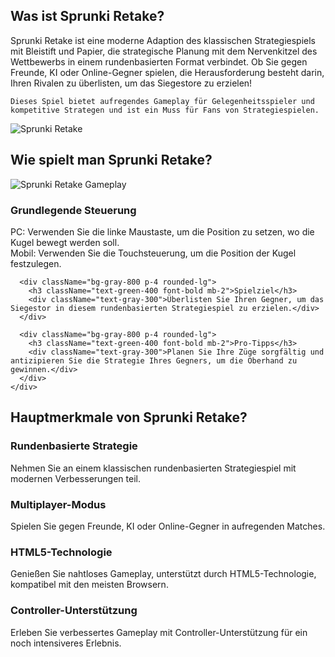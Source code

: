 ## Was ist Sprunki Retake?

<div className="flex flex-col md:flex-row items-center gap-8">
  <div className="w-full md:w-1/2 text-xl">
    Sprunki Retake ist eine moderne Adaption des klassischen Strategiespiels mit Bleistift und Papier, die strategische Planung mit dem Nervenkitzel des Wettbewerbs in einem rundenbasierten Format verbindet. Ob Sie gegen Freunde, KI oder Online-Gegner spielen, die Herausforderung besteht darin, Ihren Rivalen zu überlisten, um das Siegestore zu erzielen!

    Dieses Spiel bietet aufregendes Gameplay für Gelegenheitsspieler und kompetitive Strategen und ist ein Muss für Fans von Strategiespielen.
  </div>
  <div className="w-full md:w-1/2 flex justify-center items-center">
    <img 
      src="https://sprunkiretake.fun/game_screenshot.webp" 
      alt="Sprunki Retake" 
      className="w-4/5 h-auto"
    />
  </div>
</div>

## Wie spielt man Sprunki Retake?

<div className="flex flex-col md:flex-row items-center gap-8">
  <div className="w-full md:w-1/2">
    <img 
      src="https://sprunkiretake.fun/game_screenshot.webp" 
      alt="Sprunki Retake Gameplay" 
      className="w-4/5 h-auto mx-auto"
    />
  </div>
  <div className="w-full md:w-1/2">
    <div className="grid grid-cols-1 gap-4 mt-0">
      <div className="bg-gray-800 p-4 rounded-lg">
        <h3 className="text-green-400 font-bold mb-2">Grundlegende Steuerung</h3>
        <div className="text-gray-300">
          PC: Verwenden Sie die linke Maustaste, um die Position zu setzen, wo die Kugel bewegt werden soll.<br/>
          Mobil: Verwenden Sie die Touchsteuerung, um die Position der Kugel festzulegen.
        </div>
      </div>

      <div className="bg-gray-800 p-4 rounded-lg">
        <h3 className="text-green-400 font-bold mb-2">Spielziel</h3>
        <div className="text-gray-300">Überlisten Sie Ihren Gegner, um das Siegestor in diesem rundenbasierten Strategiespiel zu erzielen.</div>
      </div>

      <div className="bg-gray-800 p-4 rounded-lg">
        <h3 className="text-green-400 font-bold mb-2">Pro-Tipps</h3>
        <div className="text-gray-300">Planen Sie Ihre Züge sorgfältig und antizipieren Sie die Strategie Ihres Gegners, um die Oberhand zu gewinnen.</div>
      </div>
    </div>
  </div>
</div>

## Hauptmerkmale von Sprunki Retake?

<div className="grid grid-cols-1 md:grid-cols-2 gap-4">
  <div className="bg-gray-800 p-4 rounded-lg">
    <h3 className="text-green-400 font-bold mb-2">Rundenbasierte Strategie</h3>
    <div className="text-gray-300">Nehmen Sie an einem klassischen rundenbasierten Strategiespiel mit modernen Verbesserungen teil.</div>
  </div>

  <div className="bg-gray-800 p-4 rounded-lg">
    <h3 className="text-green-400 font-bold mb-2">Multiplayer-Modus</h3>
    <div className="text-gray-300">Spielen Sie gegen Freunde, KI oder Online-Gegner in aufregenden Matches.</div>
  </div>

  <div className="bg-gray-800 p-4 rounded-lg">
    <h3 className="text-green-400 font-bold mb-2">HTML5-Technologie</h3>
    <div className="text-gray-300">Genießen Sie nahtloses Gameplay, unterstützt durch HTML5-Technologie, kompatibel mit den meisten Browsern.</div>
  </div>

  <div className="bg-gray-800 p-4 rounded-lg">
    <h3 className="text-green-400 font-bold mb-2">Controller-Unterstützung</h3>
    <div className="text-gray-300">Erleben Sie verbessertes Gameplay mit Controller-Unterstützung für ein noch intensiveres Erlebnis.</div>
  </div>
</div>